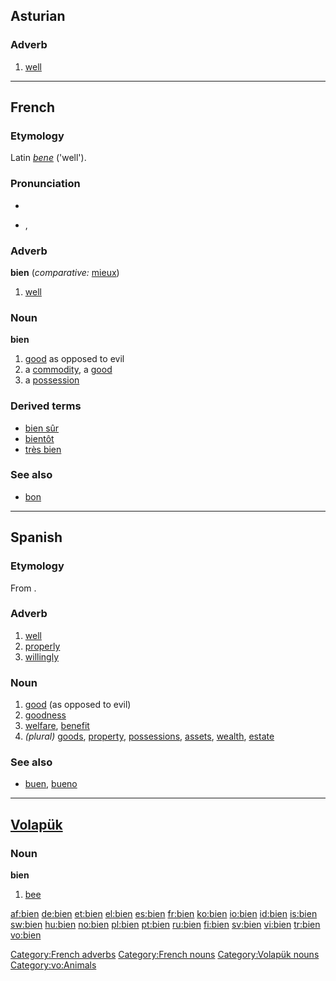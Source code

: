 {{also|biển|Bien.}}
==Asturian==

===Adverb===
{{infl|ast|adverb}}

# [[well]]

----

==French==

===Etymology===
Latin ''[[bene]]'' ('well').

===Pronunciation===
* {{audio|Fr-bien.ogg|audio}}
* {{IPA|IPA/bjɛ̃/|lang=fr}}, {{SAMPA|/bjE~/}}

===Adverb===
'''bien''' (''comparative:'' [[mieux]])

# [[well]]

===Noun===
'''bien''' {{m}}

# [[good]] as opposed to evil
# a [[commodity]], a [[good]]
# a [[possession]]

===Derived terms===
* [[bien sûr]]
* [[bientôt]]
* [[très bien]]

===See also===
* [[bon]]

[[Category:French adverbs]]
[[Category:French nouns]]

----

==Spanish==

===Etymology===
From {{etyl|la|es}} {{term|bene||well|lang=la}}.

===Adverb===
{{es-adv}}

# [[well]]
# [[properly]]
# [[willingly]]

===Noun===
{{es-noun-m|pl=bienes}}

# [[good]] (as opposed to evil)
# [[goodness]]
# [[welfare]], [[benefit]]
# ''(plural)'' [[goods]], [[property]], [[possessions]], [[assets]], [[wealth]], [[estate]]

===See also===
* [[buen]], [[bueno]]

----

==[[Volapük]]==
{{vo-noun|bien}}

===Noun===
'''bien'''

# [[bee]]

[[Category:Volapük nouns]]
[[Category:vo:Animals]]

[[af:bien]]
[[de:bien]]
[[et:bien]]
[[el:bien]]
[[es:bien]]
[[fr:bien]]
[[ko:bien]]
[[io:bien]]
[[id:bien]]
[[is:bien]]
[[sw:bien]]
[[hu:bien]]
[[no:bien]]
[[pl:bien]]
[[pt:bien]]
[[ru:bien]]
[[fi:bien]]
[[sv:bien]]
[[vi:bien]]
[[tr:bien]]
[[vo:bien]]